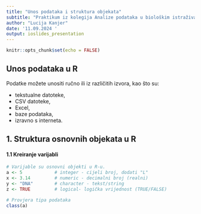 ```yaml
---
title: "Unos podataka i struktura objekata"
subtitle: "Praktikum iz kolegija Analize podataka u biološkim istraživanjima"
author: "Lucija Kanjer"
date: '11.09.2024 '
output: ioslides_presentation
---
```


```r
knitr::opts_chunk$set(echo = FALSE)
```

## Unos podataka u R
Podatke možete unositi ručno ili iz različitih izvora, kao što su: 

- tekstualne datoteke, 
- CSV datoteke, 
- Excel, 
- baze podataka,
- izravno s interneta.

## 1. Struktura osnovnih objekata u R
#### 1.1 Kreiranje varijabli

```r
# Varijable su osnovni objekti u R-u.
a <- 5            # integer - cijeli broj, dodati "L"
x <- 3.14         # numeric - decimalni broj (realni)
y <- "DNA"        # character - tekst/string
z <- TRUE         # logical- logička vrijednost (TRUE/FALSE)

# Provjera tipa podataka
class(a)
```

